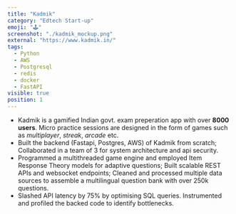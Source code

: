 ```yaml
---
title: "Kadmik"
category: "Edtech Start-up"
emoji: "🕹"
screenshot: "./kadmik_mockup.png"
external: "https://www.kadmik.in/"
tags:
  - Python
  - AWS
  - Postgresql
  - redis
  - docker
  - FastAPI
visible: true
position: 1
---
```

* Kadmik is a gamified Indian govt. exam preperation app with over **8000 users**. Micro practice sessions are designed in the form of games such as _multiplayer_, _streak_, _arcade_ etc. 
* Built the backend (Fastapi, Postgres, AWS) of Kadmik from scratch; Collaborated in a team of 3 for system architecture and api security.
* Programmed a multithreaded game engine and employed Item Response Theory models for adaptive questions; Built scalable REST APIs and websocket endpoints; Cleaned and processed multiple data sources to assemble a multilingual question bank with over 250k questions.
* Slashed API latency by 75% by optimising SQL queries. Instrumented and profiled the backed code to identify bottlenecks.
